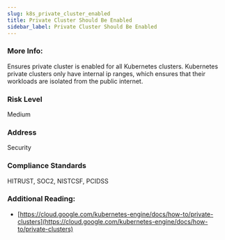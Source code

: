```yaml
---
slug: k8s_private_cluster_enabled
title: Private Cluster Should Be Enabled
sidebar_label: Private Cluster Should Be Enabled
---
```


### More Info:

Ensures private cluster is enabled for all Kubernetes clusters. Kubernetes private clusters only have internal ip ranges, which ensures that their workloads are isolated from the public internet.

### Risk Level

Medium

### Address

Security

### Compliance Standards

HITRUST, SOC2, NISTCSF, PCIDSS

### Additional Reading:

- [https://cloud.google.com/kubernetes-engine/docs/how-to/private-clusters](https://cloud.google.com/kubernetes-engine/docs/how-to/private-clusters) 

